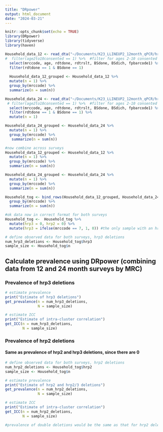 ```yaml
---
title: "DRpower"
output: html_document
date: "2024-03-21"
---
```


```r
knitr::opts_chunk$set(echo = TRUE)
library(DRpower)
library(tidyverse)
library(haven)
```


```r

Household_data_12 <- read_dta("~/Documents/K23_LLINEUP2_12month_qPCR/hrp2_3_investigation/P.falciparum_HRP2_3_project-main/data_in/Household member level data 12 month survey_FINAL.dta") %>% 
#  filter(age2to10consented == 1) %>%  #filter for ages 2-10 consented for clinical survey
  select(mrccode, age, rdtdone, rdtrslt, BSdone, BSdich, fpbarcode1) %>% 
  filter(rdtdone == 1 & BSdone == 1) 
 
  Household_data_12_grouped <- Household_data_12 %>% 
  mutate(n = 1) %>% 
  group_by(mrccode) %>% 
  summarize(n = sum(n))

Household_data_24 <- read_dta("~/Documents/K23_LLINEUP2_12month_qPCR/hrp2_3_investigation/P.falciparum_HRP2_3_project-main/data_in/Household member level data 24 month survey_FINAL.dta") %>% 
 # filter(age2to10consented == 1) %>%  #filter for ages 2-10 consented for clinical survey
  select(mrccode, age, rdtdone, rdtrslt, BSdone, BSdich, fpbarcode1) %>% 
  filter(rdtdone == 1 & BSdone == 1) %>% 
  mutate(n = 1)

Household_data_24_grouped <- Household_data_24 %>% 
  mutate(n = 1) %>% 
  group_by(mrccode) %>% 
   summarize(n = sum(n))


```



```r

#now combine across surveys
Household_data_12_grouped <- Household_data_12 %>% 
  mutate(n = 1) %>% 
  group_by(mrccode) %>% 
  summarize(n = sum(n))

Household_data_24_grouped <- Household_data_24 %>% 
  mutate(n = 1) %>% 
  group_by(mrccode) %>% 
  summarize(n = sum(n))

Household_tog <- bind_rows(Household_data_12_grouped, Household_data_24_grouped) %>% 
  group_by(mrccode) %>% 
  summarize(n = sum(n))

#ok data now in correct format for both surveys
Household_tog <-  Household_tog %>% 
  mutate(hrp3 = 0, hrp2 = 0) %>% 
  mutate(hrp3 = ifelse(mrccode == 7, 1, 0)) #the only sample with an hrp3 deletion is B241 from MRC 7 

# define observed data for both surveys, hrp3 deletions 
num_hrp3_deletions <- Household_tog$hrp3
sample_size <- Household_tog$n

```

## Calculate prevalence using DRpower (combining data from 12 and 24 month surveys by MRC)
### Prevalence of hrp3 deletions 

```r
# estimate prevalence
print("Estimate of hrp3 deletions")
get_prevalence(n = num_hrp3_deletions,
               N = sample_size)

# estimate ICC
print("Estimate of intra-cluster correlation")
get_ICC(n = num_hrp3_deletions,
        N = sample_size)

```


### Prevalence of hrp2 deletions 
#### Same as prevalence of hrp2 and hrp3 deletions, since there are 0 
```r
# define observed data for both surveys, hrp2 deletions 
num_hrp2_deletions <- Household_tog$hrp2
sample_size <- Household_tog$n

# estimate prevalence
print("Estimate of hrp2 and hrp2/3 deletions")
get_prevalence(n = num_hrp2_deletions,
               N = sample_size)

# estimate ICC
print("Estimate of intra-cluster correlation")
get_ICC(n = num_hrp2_deletions,
        N = sample_size)

#prevalence of double deletions would be the same as that for hrp2 deletions (0 at all sites)
```


